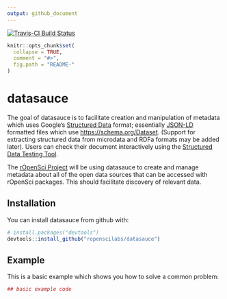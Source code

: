 ```yaml
---
output: github_document
---
```


[![Travis-CI Build Status](https://travis-ci.org/ropenscilabs/datasauce.svg?branch=master)](https://travis-ci.org/ropenscilabs/datasauce)

<!-- README.md is generated from README.Rmd. Please edit that file -->

```r
knitr::opts_chunk$set(
  collapse = TRUE,
  comment = "#>",
  fig.path = "README-"
)
```

# datasauce

The goal of datasauce is to facilitate creation and manipulation of metadata which uses Google's [Structured Data](https://developers.google.com/search/docs/guides/intro-structured-data) format; essentially [JSON-LD](https://json-ld.org) formatted files which use <https://schema.org/Dataset>. (Support for extracting structured data from microdata and RDFa formats may be added later). Users can check their document interactively using the [Structured Data Testing Tool](https://search.google.com/structured-data/testing-tool). 

The [rOpenSci Project](https://ropensci.org) will be using datasauce to create and manage metadata 
about all of the open data sources that can be accessed with rOpenSci packages.  This should facilitate
discovery of relevant data.

## Installation

You can install datasauce from github with:

```r
# install.packages("devtools")
devtools::install_github("ropenscilabs/datasauce")
```

## Example

This is a basic example which shows you how to solve a common problem:

```r
## basic example code
```
